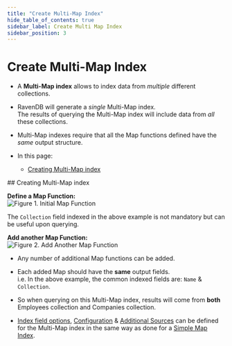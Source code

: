 ```yaml
---
title: "Create Multi-Map Index"
hide_table_of_contents: true
sidebar_label: Create Multi Map Index
sidebar_position: 3
---
```



# Create Multi-Map Index
<Admonition type="note" title="">

* A **Multi-Map index** allows to index data from _multiple_ different collections.  

* RavenDB will generate a _single_ Multi-Map index.  
  The results of querying the Multi-Map index will include data from _all_ these collections.  

* Multi-Map indexes require that all the Map functions defined have the _same_ output structure.  

* In this page:  
  * [Creating Multi-Map index](../../../studio/database/indexes/create-map-index.mdx#edit-index-view)  
</Admonition>
## Creating Multi-Map index

**Define a Map Function:**  
![Figure 1. Initial Map Function](./assets/create-multi-map-index-1.png)  

<Admonition type="note" title="">

The `Collection` field indexed in the above example is not mandatory but can be useful upon querying.
</Admonition>



**Add another Map Function:**  
![Figure 2. Add Another Map Function](./assets/create-multi-map-index-2.png)  

<Admonition type="note" title="">

* Any number of additional Map functions can be added.  

* Each added Map should have the **same** output fields.  
  i.e. In the above example, the common indexed fields are: `Name` & `Collection`.  

* So when querying on this Multi-Map index, results will come from **both** Employees collection and Companies collection.  

* [Index field options](../../../studio/database/indexes/create-map-index.mdx#index-field-options), 
  [Configuration](../../../studio/database/indexes/create-map-index.mdx#configuration) & 
  [Additional Sources](../../../studio/database/indexes/create-map-index.mdx#additional-sources) 
  can be defined for the Multi-Map index in the same way as done for a [Simple Map Index](../../../studio/database/indexes/create-map-index.mdx#create-multi-map-index).  
</Admonition>



